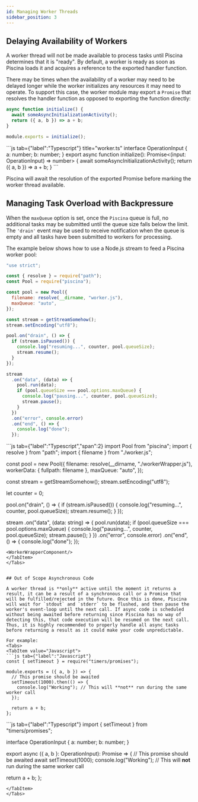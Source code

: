 ```yaml
---
id: Managing Worker Threads
sidebar_position: 3
---
```


## Delaying Availability of Workers

A worker thread will not be made available to process tasks until Piscina
determines that it is "ready". By default, a worker is ready as soon as
Piscina loads it and acquires a reference to the exported handler function.

There may be times when the availability of a worker may need to be delayed
longer while the worker initializes any resources it may need to operate.
To support this case, the worker module may export a `Promise` that resolves
the handler function as opposed to exporting the function directly:

<Tabs>
<TabItem value="Javascript">

```js tab={"label":"Javascript"} title="worker.js"
async function initialize() {
  await someAsyncInitializationActivity();
  return ({ a, b }) => a + b;
}

module.exports = initialize();
```
</TabItem>
<TabItem value="Typescript">
```js tab={"label":"Typescript"} title="worker.ts"
interface OperationInput {
  a: number;
  b: number;
}
export async function initialize(): Promise<(input: OperationInput) => number> {
  await someAsyncInitializationActivity();
  return ({ a, b }) => a + b;
}
```
</TabItem>
</Tabs>


Piscina will await the resolution of the exported Promise before marking
the worker thread available.

## Managing Task Overload with Backpressure

When the `maxQueue` option is set, once the `Piscina` queue is full, no
additional tasks may be submitted until the queue size falls below the
limit. The `'drain'` event may be used to receive notification when the
queue is empty and all tasks have been submitted to workers for processing.

The example below shows how to use a Node.js stream to feed a Piscina worker pool:

<Tabs>
<TabItem value="Javascript">

```js tab={"label":"Javascript"}
"use strict";

const { resolve } = require("path");
const Pool = require("piscina");

const pool = new Pool({
  filename: resolve(__dirname, "worker.js"),
  maxQueue: "auto",
});

const stream = getStreamSomehow();
stream.setEncoding("utf8");

pool.on("drain", () => {
  if (stream.isPaused()) {
    console.log("resuming...", counter, pool.queueSize);
    stream.resume();
  }
});

stream
  .on("data", (data) => {
    pool.run(data);
    if (pool.queueSize === pool.options.maxQueue) {
      console.log("pausing...", counter, pool.queueSize);
      stream.pause();
    }
  })
  .on("error", console.error)
  .on("end", () => {
    console.log("done");
  });
```

</TabItem>
<TabItem value="Typescript">
```js tab={"label":"Typescript","span":2}
import Pool from "piscina";
import { resolve } from "path";
import { filename } from "./worker.js";

const pool = new Pool({
  filename: resolve(__dirname, "./workerWrapper.js"),
  workerData: { fullpath: filename },
  maxQueue: "auto",
});

const stream = getStreamSomehow();
stream.setEncoding("utf8");

let counter = 0;

pool.on("drain", () => {
  if (stream.isPaused()) {
    console.log("resuming...", counter, pool.queueSize);
    stream.resume();
  }
});

stream
  .on("data", (data: string) => {
    pool.run(data);
    if (pool.queueSize === pool.options.maxQueue) {
      console.log("pausing...", counter, pool.queueSize);
      stream.pause();
    }
  })
  .on("error", console.error)
  .on("end", () => {
    console.log("done");
  });
```
<WorkerWrapperComponent/>
</TabItem>
</Tabs>


## Out of Scope Asynchronous Code

A worker thread is **only** active until the moment it returns a result, it can be a result of a synchronous call or a Promise that will be fulfilled/rejected in the future. Once this is done, Piscina will wait for `stdout` and `stderr` to be flushed, and then pause the worker's event-loop until the next call. If async code is scheduled without being awaited before returning since Piscina has no way of detecting this, that code execution will be resumed on the next call. Thus, it is highly recommended to properly handle all async tasks before returning a result as it could make your code unpredictable.

For example:
<Tabs>
<TabItem value="Javascript">
```js tab={"label":"Javascript"}
const { setTimeout } = require("timers/promises");

module.exports = ({ a, b }) => {
  // This promise should be awaited
  setTimeout(1000).then(() => {
    console.log("Working"); // This will **not** run during the same worker call
  });

  return a + b;
};
```


</TabItem>
<TabItem value="Typescript">
```js tab={"label":"Typescript"}
import { setTimeout } from "timers/promises";

interface OperationInput {
  a: number;
  b: number;
}

export async ({ a, b }: OperationInput): Promise<number> => {
  // This promise should be awaited
  await setTimeout(1000);
  console.log("Working"); // This will **not** run during the same worker call

  return a + b;
};
```
</TabItem>
</Tabs>


